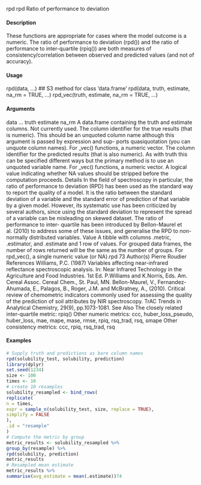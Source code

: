 rpd
rpd
Ratio of performance to deviation

#### Description

These functions are appropriate for cases where the model outcome is a numeric. The ratio of
performance to deviation (rpd()) and the ratio of performance to inter-quartile (rpiq()) are both
measures of consistency/correlation between observed and predicted values (and not of accuracy).

#### Usage

rpd(data, ...)
## S3 method for class 'data.frame'
rpd(data, truth, estimate, na_rm = TRUE, ...)
rpd_vec(truth, estimate, na_rm = TRUE, ...)

#### Arguments

data
...
truth
estimate
na_rm
A data.frame containing the truth and estimate columns.
Not currently used.
The column identifier for the true results (that is numeric). This should be an
unquoted column name although this argument is passed by expression and sup-
ports quasiquotation (you can unquote column names). For _vec() functions, a
numeric vector.
The column identifier for the predicted results (that is also numeric). As with
truth this can be specified different ways but the primary method is to use an
unquoted variable name. For _vec() functions, a numeric vector.
A logical value indicating whether NA values should be stripped before the
computation proceeds.
Details
In the field of spectroscopy in particular, the ratio of performance to deviation (RPD) has been used
as the standard way to report the quality of a model. It is the ratio between the standard deviation
of a variable and the standard error of prediction of that variable by a given model. However, its
systematic use has been criticized by several authors, since using the standard deviation to represent
the spread of a variable can be misleading on skewed dataset. The ratio of performance to inter-
quartile has been introduced by Bellon-Maurel et al. (2010) to address some of these issues, and
generalise the RPD to non-normally distributed variables.
Value
A tibble with columns .metric, .estimator, and .estimate and 1 row of values.
For grouped data frames, the number of rows returned will be the same as the number of groups.
For rpd_vec(), a single numeric value (or NA).rpd
73
Author(s)
Pierre Roudier
References
Williams, P.C. (1987) Variables affecting near-infrared reflectance spectroscopic analysis. In: Near
Infrared Technology in the Agriculture and Food Industries. 1st Ed. P.Williams and K.Norris, Eds.
Am. Cereal Assoc. Cereal Chem., St. Paul, MN.
Bellon-Maurel, V., Fernandez-Ahumada, E., Palagos, B., Roger, J.M. and McBratney, A., (2010).
Critical review of chemometric indicators commonly used for assessing the quality of the prediction
of soil attributes by NIR spectroscopy. TrAC Trends in Analytical Chemistry, 29(9), pp.1073-1081.
See Also
The closely related inter-quartile metric: rpiq()
Other numeric metrics: ccc, huber_loss_pseudo, huber_loss, mae, mape, mase, rmse, rpiq,
rsq_trad, rsq, smape
Other consistency metrics: ccc, rpiq, rsq_trad, rsq

#### Examples
```r
# Supply truth and predictions as bare column names
rpd(solubility_test, solubility, prediction)
library(dplyr)
set.seed(1234)
size <- 100
times <- 10
# create 10 resamples
solubility_resampled <- bind_rows(
replicate(
n = times,
expr = sample_n(solubility_test, size, replace = TRUE),
simplify = FALSE
),
.id = "resample"
)
# Compute the metric by group
metric_results <- solubility_resampled %>%
group_by(resample) %>%
rpd(solubility, prediction)
metric_results
# Resampled mean estimate
metric_results %>%
summarise(avg_estimate = mean(.estimate))74
```
